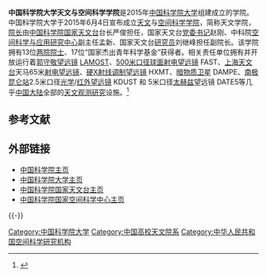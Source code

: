 {{expand|time=2015-06-04T23:06:55+00:00}}
{{refimprove|time=2015-06-04T23:06:55+00:00}}

'''中国科学院大学天文与空间科学学院'''是2015年[[中国科学院大学|中国科学院大学]]组建成立的学院。中国科学院大学于2015年6月4日宣布成立[[天文学|天文]]与[[空间科学|空间科学]][[学院|学院]]，简称天文学院，[[院长|院长]]由[[中国科学院|中国科学院]][[国家天文台|国家天文台]]台长严俊担任，国家天文台[[党委书记|党委书记]]赵刚、中科院[[空间科学与应用研究中心|空间科学与应用研究中心]]副主任孟新、国家天文台[[研究员|研究员]]刘继峰担任副院长。该学院拥有13位[[两院院士|两院院士]]、17位“国家杰出青年科学基金”获得者。相关责任单位拥有并开放运行着[[郭守敬|郭守敬]][[望远镜|望远镜]] [[LAMOST|LAMOST]]、[[500米口径球面射电望远镜|500米口径球面射电望远镜]] FAST、[[上海天文台|上海天文台]]天马65米[[射电望远镜|射电望远镜]]、[[硬X射线调制望远镜|硬X射线调制望远镜]] HXMT、[[暗物质|暗物质]][[卫星|卫星]] DAMPE、[[南极|南极]][[昆仑站|昆仑站]]2.5米口径[[光学|光学]]/[[红外|红外]][[望远镜|望远镜]] KDUST 和 5米口径[[太赫兹|太赫兹]]望远镜 DATE5等几乎[[中国大陆|中国大陆]]全部的[[天文观测|天文观测]][[研究|研究]]设施。<ref name="announce">{{cite web |url = http://www.ucas.edu.cn/site/158?u=62571 |title = 国科大成立天文学院、工学院、公管学院 |author = 严苑轩 |date = 2015-06-04 |publisher = 中国科学院大学宣传部 |language = 中文 |access-date = 2015-06-04 |quote =  |archive-date = 2015-07-08 |archive-url = https://web.archive.org/web/20150708012525/http://www.ucas.edu.cn/site/158?u=62571 |dead-url = no }}</ref>

== 参考文献 ==
{{Reflist}}

== 外部链接 ==
* [http://www.cas.cn/ 中国科学院主页]{{Wayback|url=http://www.cas.cn/ |date=20150606003039 }}
*[http://www.ucas.edu.cn/ 中国科学院大学主页]{{Wayback|url=http://www.ucas.edu.cn/ |date=20131224170322 }}
*[http://www.nao.cas.cn/ 中国科学院国家天文台主页]{{Wayback|url=http://www.nao.cas.cn/ |date=20150322115449 }}
*[http://www.nssc.cas.cn/ 中国科学院国家空间科学中心主页]{{Wayback|url=http://www.nssc.cas.cn/ |date=20131021165357 }}

{{-}}
{{中国科学院大学}}

[[Category:中国科学院大学|Category:中国科学院大学]]
[[Category:中国高校天文院系|Category:中国高校天文院系]]
[[Category:中华人民共和国空间科学研究机构|Category:中华人民共和国空间科学研究机构]]
